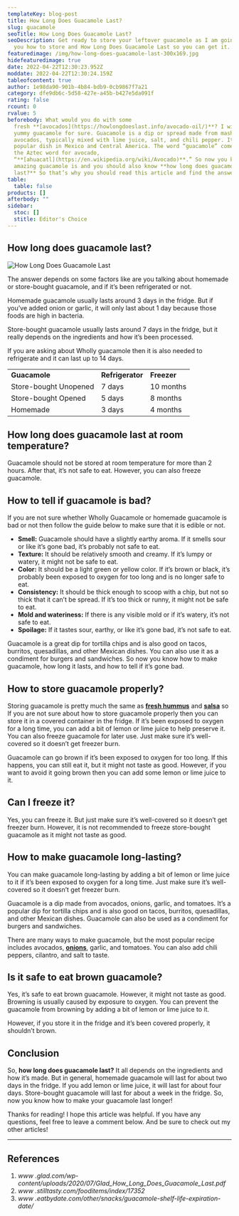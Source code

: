 ```yaml
---
templateKey: blog-post
title: How Long Does Guacamole Last?
slug: guacamole
seoTitle: How Long Does Guacamole Last?
seoDescription: Get ready to store your leftover guacamole as I am going to show
  you how to store and How Long Does Guacamole Last so you can get it...
featuredimage: /img/how-long-does-guacamole-last-300x169.jpg
hidefeaturedimage: true
date: 2022-04-22T12:30:23.952Z
moddate: 2022-04-22T12:30:24.159Z
tableofcontent: true
author: 1e98da90-901b-4b84-bdb9-0cb9867f7a21
category: dfe9db6c-5d58-427e-a45b-b427e5da091f
rating: false
rcount: 0
rvalue: 5
beforebody: What would you do with some
  fresh **[avocados](https://howlongdoeslast.info/avocado-oil/)**? I will make
  yummy guacamole for sure. Guacamole is a dip or spread made from mashed
  avocados, typically mixed with lime juice, salt, and chili pepper. It is a
  popular dish in Mexico and Central America. The word “guacamole” comes from
  the Aztec word for avocado,
  “**[ahuacatl](https://en.wikipedia.org/wiki/Avocado)**.” So now you know how
  amazing guacamole is and you should also know **how long does guacamole
  last?** So that’s why you should read this article and find the answer.
table:
  table: false
products: []
afterbody: ""
sidebar:
  stoc: []
  stitle: Editor's Choice
---
```

## How long does guacamole last?

![How Long Does Guacamole Last](/img/how-long-does-guacamole-last-300x169.jpg "How Long Does Guacamole Last")

The answer depends on some factors like are you talking about homemade or store-bought guacamole, and if it’s been refrigerated or not.

Homemade guacamole usually lasts around 3 days in the fridge. But if you’ve added onion or garlic, it will only last about 1 day because those foods are high in bacteria.

Store-bought guacamole usually lasts around 7 days in the fridge, but it really depends on the ingredients and how it’s been processed.

If you are asking about Wholly guacamole then it is also needed to refrigerate and it can last up to 14 days.

|                       |                  |             |
| --------------------- | ---------------- | ----------- |
| **Guacamole**         | **Refrigerator** | **Freezer** |
| Store-bought Unopened | 7 days           | 10 months   |
| Store-bought Opened   | 5 days           | 8 months    |
| Homemade              | 3 days           | 4 months    |

## How long does guacamole last at room temperature?

Guacamole should not be stored at room temperature for more than 2 hours. After that, it’s not safe to eat. However, you can also freeze guacamole.

## How to tell if guacamole is bad?

If you are not sure whether Wholly Guacamole or homemade guacamole is bad or not then follow the guide below to make sure that it is edible or not.

* **Smell:** Guacamole should have a slightly earthy aroma. If it smells sour or like it’s gone bad, it’s probably not safe to eat.
* **Texture:** It should be relatively smooth and creamy. If it’s lumpy or watery, it might not be safe to eat.
* **Color:** It should be a light green or yellow color. If it’s brown or black, it’s probably been exposed to oxygen for too long and is no longer safe to eat.
* **Consistency:** It should be thick enough to scoop with a chip, but not so thick that it can’t be spread. If it’s too thick or runny, it might not be safe to eat.
* **Mold and wateriness:** If there is any visible mold or if it’s watery, it’s not safe to eat.
* **Spoilage:** If it tastes sour, earthy, or like it’s gone bad, it’s not safe to eat.

Guacamole is a great dip for tortilla chips and is also good on tacos, burritos, quesadillas, and other Mexican dishes. You can also use it as a condiment for burgers and sandwiches. So now you know how to make guacamole, how long it lasts, and how to tell if it’s gone bad.

## How to store guacamole properly?

Storing guacamole is pretty much the same as **[fresh hummus](https://howlongdoeslast.info/fresh-hummus/)** and **[salsa](https://howlongdoeslast.info/salsa/)** so If you are not sure about how to store guacamole properly then you can store it in a covered container in the fridge. If it’s been exposed to oxygen for a long time, you can add a bit of lemon or lime juice to help preserve it. You can also freeze guacamole for later use. Just make sure it’s well-covered so it doesn’t get freezer burn.

Guacamole can go brown if it’s been exposed to oxygen for too long. If this happens, you can still eat it, but it might not taste as good. However, if you want to avoid it going brown then you can add some lemon or lime juice to it.

## Can I freeze it?

Yes, you can freeze it. But just make sure it’s well-covered so it doesn’t get freezer burn. However, it is not recommended to freeze store-bought guacamole as it might not taste as good.

## How to make guacamole long-lasting?

You can make guacamole long-lasting by adding a bit of lemon or lime juice to it if it’s been exposed to oxygen for a long time. Just make sure it’s well-covered so it doesn’t get freezer burn.

Guacamole is a dip made from avocados, onions, garlic, and tomatoes. It’s a popular dip for tortilla chips and is also good on tacos, burritos, quesadillas, and other Mexican dishes. Guacamole can also be used as a condiment for burgers and sandwiches.

There are many ways to make guacamole, but the most popular recipe includes avocados, **[onions](https://howlongdoeslast.info/onions/)**, garlic, and tomatoes. You can also add chili peppers, cilantro, and salt to taste.

## Is it safe to eat brown guacamole?

Yes, it’s safe to eat brown guacamole. However, it might not taste as good. Browning is usually caused by exposure to oxygen. You can prevent the guacamole from browning by adding a bit of lemon or lime juice to it.

However, if you store it in the fridge and it’s been covered properly, it shouldn’t brown.

## Conclusion

So, **how long does guacamole last?** It all depends on the ingredients and how it’s made. But in general, homemade guacamole will last for about two days in the fridge. If you add lemon or lime juice, it will last for about four days. Store-bought guacamole will last for about a week in the fridge. So, now you know how to make your guacamole last longer!

Thanks for reading! I hope this article was helpful. If you have any questions, feel free to leave a comment below. And be sure to check out my other articles!

- - -

## References

1. *www .glad.com/wp-content/uploads/2020/07/Glad_How_Long_Does_Guacamole_Last.pdf*
2. *www .stilltasty.com/fooditems/index/17352*
3. *www .eatbydate.com/other/snacks/guacamole-shelf-life-expiration-date/*